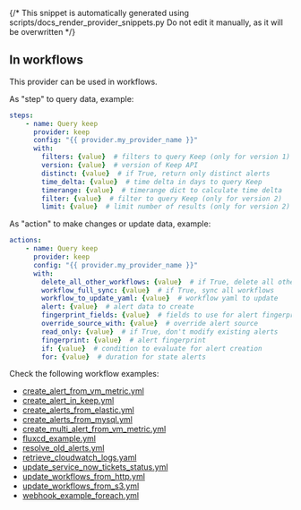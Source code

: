{/* This snippet is automatically generated using scripts/docs_render_provider_snippets.py
Do not edit it manually, as it will be overwritten */}


## In workflows

This provider can be used in workflows.


As "step" to query data, example:
```yaml
steps:
    - name: Query keep
      provider: keep
      config: "{{ provider.my_provider_name }}"
      with:
        filters: {value}  # filters to query Keep (only for version 1)
        version: {value}  # version of Keep API
        distinct: {value}  # if True, return only distinct alerts
        time_delta: {value}  # time delta in days to query Keep
        timerange: {value}  # timerange dict to calculate time delta
        filter: {value}  # filter to query Keep (only for version 2)
        limit: {value}  # limit number of results (only for version 2)
```


As "action" to make changes or update data, example:
```yaml
actions:
    - name: Query keep
      provider: keep
      config: "{{ provider.my_provider_name }}"
      with:
        delete_all_other_workflows: {value}  # if True, delete all other workflows
        workflow_full_sync: {value}  # if True, sync all workflows
        workflow_to_update_yaml: {value}  # workflow yaml to update
        alert: {value}  # alert data to create
        fingerprint_fields: {value}  # fields to use for alert fingerprinting
        override_source_with: {value}  # override alert source
        read_only: {value}  # if True, don't modify existing alerts
        fingerprint: {value}  # alert fingerprint
        if: {value}  # condition to evaluate for alert creation
        for: {value}  # duration for state alerts
```




Check the following workflow examples:
- [create_alert_from_vm_metric.yml](https://github.com/keephq/keep/blob/main/examples\workflows\create_alert_from_vm_metric.yml)
- [create_alert_in_keep.yml](https://github.com/keephq/keep/blob/main/examples\workflows\create_alert_in_keep.yml)
- [create_alerts_from_elastic.yml](https://github.com/keephq/keep/blob/main/examples\workflows\create_alerts_from_elastic.yml)
- [create_alerts_from_mysql.yml](https://github.com/keephq/keep/blob/main/examples\workflows\create_alerts_from_mysql.yml)
- [create_multi_alert_from_vm_metric.yml](https://github.com/keephq/keep/blob/main/examples\workflows\create_multi_alert_from_vm_metric.yml)
- [fluxcd_example.yml](https://github.com/keephq/keep/blob/main/examples\workflows\fluxcd_example.yml)
- [resolve_old_alerts.yml](https://github.com/keephq/keep/blob/main/examples\workflows\resolve_old_alerts.yml)
- [retrieve_cloudwatch_logs.yaml](https://github.com/keephq/keep/blob/main/examples\workflows\retrieve_cloudwatch_logs.yaml)
- [update_service_now_tickets_status.yml](https://github.com/keephq/keep/blob/main/examples\workflows\update_service_now_tickets_status.yml)
- [update_workflows_from_http.yml](https://github.com/keephq/keep/blob/main/examples\workflows\update_workflows_from_http.yml)
- [update_workflows_from_s3.yml](https://github.com/keephq/keep/blob/main/examples\workflows\update_workflows_from_s3.yml)
- [webhook_example_foreach.yml](https://github.com/keephq/keep/blob/main/examples\workflows\webhook_example_foreach.yml)
